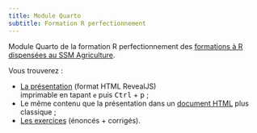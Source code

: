 ---
title: Module Quarto
subtitle: Formation R perfectionnement
---

Module Quarto de la formation R perfectionnement des [formations à R dispensées au SSM Agriculture](https://ssm-agriculture.github.io/site-formations-R/).


Vous trouverez :

-  [La présentation](formation_quarto.html) (format HTML RevealJS)  
   imprimable en tapant `e` puis <kbd>Ctrl</kbd> + <kbd>p</kbd> ;
- Le même contenu que la présentation dans un [document HTML](formation_quarto_document.html) plus classique ;
- [Les exercices](exercices/exercices_corriges_quarto.html) (énoncés + corrigés).
